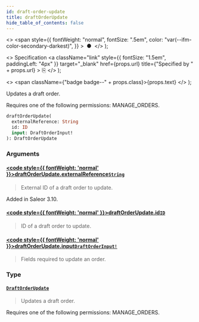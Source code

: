 ```yaml
---
id: draft-order-update
title: draftOrderUpdate
hide_table_of_contents: false
---
```


  <>
    <span
      style={{
        fontWeight: "normal",
        fontSize: ".5em",
        color: "var(--ifm-color-secondary-darkest)",
      }}
    >
      &nbsp;●&nbsp;
    </span>
  </>
);

  <>
    Specification
    <a
      className="link"
      style={{ fontSize: "1.5em", paddingLeft: "4px" }}
      target="\_blank"
      href={props.url}
      title={"Specified by " + props.url}
    >
      ⎘
    </a>
  </>
);

  <>
    <span className={"badge badge--" + props.class}>{props.text}</span>
  </>
);

Updates a draft order.

Requires one of the following permissions: MANAGE_ORDERS.

```graphql
draftOrderUpdate(
  externalReference: String
  id: ID
  input: DraftOrderInput!
): DraftOrderUpdate
```

### Arguments

#### [<code style={{ fontWeight: 'normal' }}>draftOrderUpdate.<b>externalReference</b></code>](#)<Bullet />[`String`](../../api-reference/scalars/string) <Badge class="secondary" text="scalar"/>

> External ID of a draft order to update.

Added in Saleor 3.10.

>

#### [<code style={{ fontWeight: 'normal' }}>draftOrderUpdate.<b>id</b></code>](#)<Bullet />[`ID`](../../api-reference/scalars/id) <Badge class="secondary" text="scalar"/>

> ID of a draft order to update.

#### [<code style={{ fontWeight: 'normal' }}>draftOrderUpdate.<b>input</b></code>](#)<Bullet />[`DraftOrderInput!`](../../api-reference/inputs/draft-order-input) <Badge class="secondary" text="non-null"/> <Badge class="secondary" text="input"/>

> Fields required to update an order.

### Type

#### [`DraftOrderUpdate`](../../api-reference/objects/draft-order-update) <Badge class="secondary" text="object"/>

> Updates a draft order.

Requires one of the following permissions: MANAGE_ORDERS.

>
